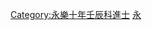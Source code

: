 {{Navbox
|name = 永樂十年壬辰科殿試金榜
|title = 永樂十年（[[1412年]]）壬辰科殿試金榜
|titlestyle = background-color:#FFD700;
|image =
|style = width:100%;text-align:center; 
|groupstyle = text-align:center; background-color:#FFD700;
|liststyle = text-align:center;
|state = {{{state<includeonly>|collapsed</includeonly>}}}
|group1 = 第一甲<br>賜進士及第<br>共3名
|list1 = '''[[馬鐸|馬　鐸]]''' - '''[[林誌|林　誌]]''' - '''[[王鈺 (明朝)|王　鈺]]'''

|group2 = 第二甲<br>賜進士出身<br>共39名
|list2 = [[戴乾 (永樂進士)|戴　-{乾}-]] - [[饒安|饒　安]] - [[劉翀 (濟寧)|劉　翀]] - [[劉咸|劉　咸]] - [[鄭閻|鄭　閻]] - [[楊伸|楊　伸]] - [[鮑英|鮑　英]] - [[陳端 (永樂進士)|陳　端]] - [[孫曦|孫　曦]] - [[鄭阜義]]<br>[[黃澤|黃　澤]] - [[顧巽|顧　巽]] - [[蔣禮|蔣　禮]] - [[楊政 (永樂進士)|楊　政]] - [[郭公緒]] - [[盧質中]] - [[曾鼎|曾　鼎]] - [[章睿|章　睿]] - [[趙勗|趙　勗]] - [[陳原祐]]<br>[[劉長吾]] - [[檀凱|檀　凱]] - [[張思安]] - [[江殷 (永樂壬辰進士)|江　殷]] - [[黎恬|黎　恬]] - [[黃翰 (永樂進士)|黃　翰]] - [[徐俊 (永樂進士)|徐　俊]] - [[錢述|錢　述]] - [[陳琦 (永樂進士)|陳　琦]] - [[吳賜|吳　賜]]<br>[[黃彥|黃　彥]] - [[張璘 (永樂進士)|張　璘]] - [[徐則寧]] - [[何賢 (永樂進士)|何　賢]] - [[于庭頤|-{于}-庭頤]] - [[陳禮 (永樂進士)|陳　禮]] - [[胡守宗]] - [[楊勳|楊　勳]] - [[熊倫|熊　倫]]<span style="color: #F7F7F7;"> - －－－</span>

|group3 = 第三甲<br>賜同進士出身<br>共64名
|list3 = [[黃常祖]] - [[鞠祥|鞠　祥]] - [[高第 (永樂進士)|高　第]] - [[潘勤|潘　勤]] - [[林文澧]] - [[吳潛 (永樂進士)|吳　潛]] - [[羅惟政]] - [[趙禮 (永樂壬辰進士)|趙　禮]] - [[傅啓讓]] - [[傅玉潤]]<br>[[黃裳 (永樂進士)|黃　裳]] - [[羅興|羅　興]] - [[余文|余　文]] - [[楊榮 (永樂進士)|楊　榮]] - [[顏澤|顏　澤]] - [[任用|任　用]] - [[王嗣先]] - [[胡敬 (永樂壬辰進士)|胡　敬]] - [[林密|林　密]] - [[張觀 (永樂進士)|張　觀]]<br>[[蔡道隆]] - [[陽清|陽　清]] - [[倪良|倪　良]] - [[胡璉 (永樂進士)|胡　璉]] - [[王觀 (永樂壬辰進士)|王　觀]] - [[史循|史　循]] - [[周常 (永樂進士)|周　常]] - [[林碩|林　碩]] - [[史詠|史　詠]] - [[張紹 (永樂進士)|張　紹]]<br>[[陶仕宗]] - [[李庠 (永樂進士)|李　庠]] - [[王詢 (永樂進士)|王　詢]] - [[陳正倫]] - [[葉俊|葉　俊]] - [[凌輝|凌　輝]] - [[吳誠 (永樂進士)|吳　誠]] - [[馬馴 (永樂進士)|馬　馴]] - [[王時習]] - [[王璜 (永樂進士)|王　璜]]<br>[[崔彥俊]] - [[阮存|阮　存]] - [[熊自誠]] - [[彭昚|彭　昚]] - [[劉濬 (永樂壬辰進士)|劉　濬]] - [[楊昺|楊　昺]] - [[徐行 (永樂進士)|徐　行]] - [[謝忱|謝　忱]] - [[羅通 (永樂進士)|羅　通]] - [[葉宜|葉　宜]]<br>[[陳鎰|陳　鎰]] - [[傅玉良]] - [[李濬 (永樂進士)|李　濬]] - [[蔣疇|蔣　疇]] - [[陳潤 (永樂進士)|陳　潤]] - [[劉璉 (永樂進士)|劉　璉]] - [[胡讓|胡　讓]] - [[陳遜|陳　遜]] - [[邵暹|邵　暹]] - [[王剴 (永樂進士)|王　剴]]<br>[[歐陽和]] - [[米顯|米　顯]] - [[施琰|施　琰]] - [[方復|方　復]]<span style="color: #FFFFFF;"> - －－－ - －－－ - －－－ - －－－ - －－－ - －－－</span>
|belowstyle = text-align: center; background-color:#FFD700;
|below='''前一科：[[Template:永樂九年辛卯科殿試金榜|永樂九年辛卯科]]　'''·'''　後一科：[[Template:永樂十三年乙未科殿試金榜|永樂十三年乙未科]]'''<br />'''同科副榜：[[Template:永樂十年壬辰科會試副榜|永樂十年壬辰科]]'''
}}
[[Category:永樂十年壬辰科進士]]
<noinclude>
[[Category:永樂十年壬辰科進士| ]]
[[Category:明朝進士模板|永]]</noinclude>